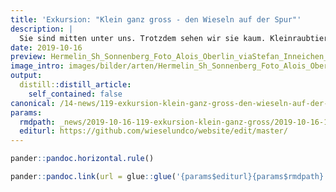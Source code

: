 ```yaml
---
title: 'Exkursion: "Klein ganz gross - den Wieseln auf der Spur"'
description: |
  Sie sind mitten unter uns. Trotzdem sehen wir sie kaum. Kleinraubtiere sind nicht nur ausgezeichnete Jäger, sie können sich auch gut verstecken. Wir machen uns in Wädenswil auf die Suche nach ihren Verstecken und finden heraus, wo und wie sie leben. Anschliessend erwartet uns ein feiner Bio-Apéro auf dem Schluchtalhof.   Montag 28. Oktober 2019 – Start 15 Uhr Apéro ab 17 UhrAnmeldung bis 20.10.2019! Details unter www.dihei-unterwägs.ch  
date: 2019-10-16
preview: Hermelin_Sh_Sonnenberg_Foto_Alois_Oberlin_viaStefan_Inneichen_snip_red.jpg
image_intro: images/bilder/arten/Hermelin_Sh_Sonnenberg_Foto_Alois_Oberlin_viaStefan_Inneichen_snip_red.jpg
output:
  distill::distill_article:
    self_contained: false
canonical: /14-news/119-exkursion-klein-ganz-gross-den-wieseln-auf-der-spur
params:
  rmdpath: _news/2019-10-16-119-exkursion-klein-ganz-gross/2019-10-16-119-exkursion-klein-ganz-gross.Rmd
  editurl: https://github.com/wieselundco/website/edit/master/
---
```







```r
pander::pandoc.horizontal.rule()

pander::pandoc.link(url = glue::glue('{params$editurl}{params$rmdpath}'),text = 'Artikel bearbeiten')
```

<!--http://wieselundco.ch/14-news/119-exkursion-klein-ganz-gross-den-wieseln-auf-der-spur-->

